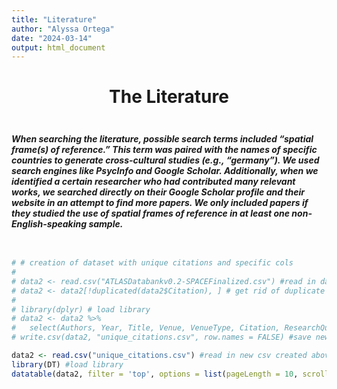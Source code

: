 ```yaml
---
title: "Literature"
author: "Alyssa Ortega"
date: "2024-03-14"
output: html_document
---
```

<style type="text/css">
.title {
    display: none; /* hide title from output */
}

.author {
    display: none; /* hide author from output */
}

.date{
    display: none; /* hide date from output */
}
</style>


<h1 style="text-align: center;">The Literature</h1>
<div class="description" style="padding-top: 3px; padding-bottom: 10px;">
<h5>When searching the literature, possible search terms included “spatial frame(s) of reference.” This term was paired with the names of specific countries to generate cross-cultural studies (e.g., “germany”). We used search engines like PsycInfo and Google Scholar. Additionally, when we identified a certain researcher who had contributed many relevant works, we searched directly on their Google Scholar profile and their website in an attempt to find more papers. We only included papers if they studied the use of spatial frames of reference in at least one non-English-speaking sample.</h5> <!-- literature search description -->
</div>

```r
# # creation of dataset with unique citations and specific cols
# 
# data2 <- read.csv("ATLASDatabankv0.2-SPACEFinalized.csv") #read in dataset
# data2 <- data2[!duplicated(data2$Citation), ] # get rid of duplicate citations
# 
# library(dplyr) # load library
# data2 <- data2 %>% 
#   select(Authors, Year, Title, Venue, VenueType, Citation, ResearchQuestion) # only include cols with these names
# write.csv(data2, "unique_citations.csv", row.names = FALSE) #save new csv with unique citations only
```

```r
data2 <- read.csv("unique_citations.csv") #read in new csv created above
library(DT) #load library
datatable(data2, filter = 'top', options = list(pageLength = 10, scrollX = TRUE), width = "100%")  #output searchable table
```